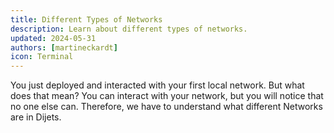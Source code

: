 ```yaml
---
title: Different Types of Networks
description: Learn about different types of networks.
updated: 2024-05-31
authors: [martineckardt]
icon: Terminal
---
```



You just deployed and interacted with your first local network. But what does that mean? You can interact with your network, but you will notice that no one else can. Therefore, we have to understand what different Networks are in Dijets.

<Networks />
